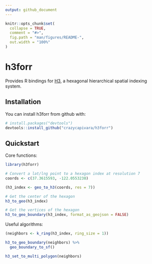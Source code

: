```yaml
---
output: github_document
---
```


<!-- README.md is generated from README.Rmd. Please edit that file -->

```r
knitr::opts_chunk$set(
  collapse = TRUE,
  comment = "#>",
  fig.path = "man/figures/README-",
  out.width = "100%"
)
```
# h3forr

Provides R bindings for [H3](https://uber.github.io/h3/), a hexagonal hierarchical spatial indexing system.

## Installation

You can install h3forr from github with:

``` r
# install.packages("devtools")
devtools::install_github("crazycapivara/h3forr")
```

## Quickstart

Core functions:

```r
library(h3forr)

# Convert a lat/lng point to a hexagon index at resolution 7
coords <- c(37.3615593, -122.0553238)

(h3_index <- geo_to_h3(coords, res = 7))

# Get the center of the hexagon
h3_to_geo(h3_index)

# Get the vertices of the hexagon
h3_to_geo_boundary(h3_index, format_as_geojson = FALSE)
```

Useful algorithms:

```r
(neighbors <- k_ring(h3_index, ring_size = 1))

h3_to_geo_boundary(neighbors) %>%
  geo_boundary_to_sf()

h3_set_to_multi_polygon(neighbors)
```
